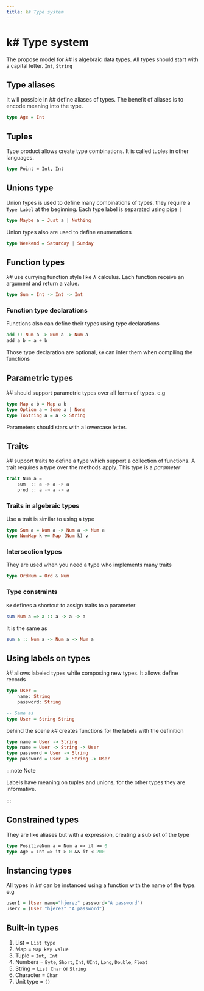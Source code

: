 ```yaml
---
title: k# Type system
---
```


# k# Type system

The propose model for *k#* is algebraic data types. All types should start with a capital letter. `Int`, `String`

## Type aliases

It will possible in *k#* define aliases of types. The benefit of aliases is to encode meaning into the type.

```haskell
type Age = Int
```

## Tuples

Type product allows create type combinations. It is called tuples in other languages.

```fsharp
type Point = Int, Int
```

## Unions type

Union types is used to define many combinations of types. they require a `Type Label` at the beginning. Each type label is separated using pipe `|`

```haskell
type Maybe a = Just a | Nothing
```

Union types also are used to define enumerations

```haskell
type Weekend = Saturday | Sunday
```

## Function types

*k#* use currying function style like $\lambda$ calculus. Each function receive an argument and return a value. 

```haskell
type Sum = Int -> Int -> Int
```

### Function type declarations

Functions also can define their types using type declarations

```haskell
add :: Num a -> Num a -> Num a
add a b = a + b
```

Those type declaration are optional, `k#` can infer them when compiling the functions

## Parametric types

*k#* should support parametric types over all forms of types. e.g 

```haskell
type Map a b = Map a b
type Option a = Some a | None
type ToString a = a -> String
```

Parameters should stars with a lowercase letter.

## Traits 

*k#* support traits to define a type which support a collection of functions. A trait requires a type over the methods apply. This type is a *parameter*

```scala
trait Num a =
    sum  :: a -> a -> a
    prod :: a -> a -> a
```

### Traits in algebraic types

Use a trait is similar to using a type

```haskell
type Sum a = Num a -> Num a -> Num a 
type NumMap k v= Map (Num k) v
```

### Intersection types

They are used when you need a type who implements many traits

```haskell
type OrdNum = Ord & Num
```

### Type constraints

`K#` defines a shortcut to assign traits to a parameter

```haskell
sum Num a => a :: a -> a -> a
```

It is the same as

```haskell
sum a :: Num a -> Num a -> Num a
```

## Using labels on types

*k#* allows labeled types while composing new types. It allows define records

```haskell
type User = 
    name: String
    password: String

-- Same as
type User = String String
```

behind the scene *k#* creates functions for the labels with the definition

```haskell
type name = User -> String
type name = User -> String -> User
type password = User -> String
type password = User -> String -> User
```

:::note Note 

Labels have meaning on tuples and unions, for the other types they are informative.

:::

## Constrained types

They are like aliases but with a expression, creating a sub set of the type

```fsharp
type PositiveNum a = Num a => it >= 0
type Age = Int => it > 0 && it < 200
```

## Instancing types

All types in *k#* can be instanced using a function with the name of the type. e.g

```haskell
user1 = (User name="hjerez" password="A password")
user2 = (User "hjerez" "A password")
```

## Built-in types

1. List = `List type`
2. Map = `Map key value`
3. Tuple = `Int, Int`
4. Numbers = `Byte`, `Short`, `Int`, `UInt`, `Long`, `Double`, `Float`
5. String = `List Char` or `String`
6. Character = `Char`
7. Unit type = `()`
